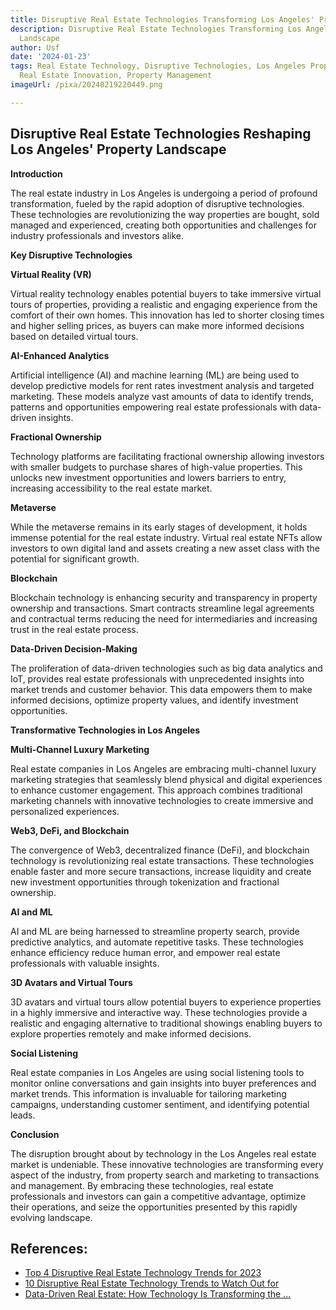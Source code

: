 ```yaml
---
title: Disruptive Real Estate Technologies Transforming Los Angeles' Property Landscape
description: Disruptive Real Estate Technologies Transforming Los Angeles' Property
  Landscape
author: Usf
date: '2024-01-23'
tags: Real Estate Technology, Disruptive Technologies, Los Angeles Property Landscape,
  Real Estate Innovation, Property Management
imageUrl: /pixa/20240219220449.png

---
```

##  Disruptive Real Estate Technologies Reshaping Los Angeles' Property Landscape

**Introduction**

The  real estate industry in Los Angeles is undergoing a period  of profound  transformation, fueled by the  rapid adoption of disruptive  technologies. These technologies  are revolutionizing the way  properties are bought, sold  managed and experienced,  creating both opportunities and challenges  for industry professionals and investors  alike.

**Key Disruptive Technologies**

**Virtual Reality (VR)**

Virtual reality technology enables potential buyers to take immersive virtual tours of  properties, providing a realistic and engaging  experience from the  comfort of their own homes. This innovation has  led to shorter closing times and higher selling prices, as buyers can make  more informed decisions based on detailed virtual tours.

**AI-Enhanced Analytics**

Artificial intelligence (AI) and machine learning (ML) are being used to develop predictive models for rent  rates investment analysis  and targeted marketing. These models analyze vast amounts of data to identify trends, patterns and opportunities empowering real estate professionals with data-driven insights.

**Fractional Ownership**

Technology platforms are facilitating fractional ownership allowing investors with smaller  budgets to purchase shares of high-value properties. This unlocks  new  investment opportunities and lowers barriers to entry, increasing accessibility to the real estate market.

**Metaverse**

While the metaverse remains in its early stages of development, it holds immense potential for the real estate industry. Virtual  real estate NFTs allow investors to own digital land  and assets creating a new asset class with the  potential for significant growth.

**Blockchain**

Blockchain technology is enhancing security  and transparency in property ownership  and transactions. Smart contracts streamline legal agreements and contractual terms reducing the need for intermediaries  and increasing trust in the real  estate process.

**Data-Driven Decision-Making**

The proliferation of data-driven technologies such as big data analytics and IoT, provides real estate professionals with unprecedented insights into market trends and customer behavior. This data empowers them to make  informed decisions, optimize property values, and identify  investment opportunities.

**Transformative Technologies in Los Angeles**

**Multi-Channel Luxury Marketing**

Real estate companies in Los Angeles are embracing multi-channel luxury marketing strategies that  seamlessly blend physical  and digital experiences to enhance customer engagement. This approach combines  traditional marketing channels with innovative technologies to create immersive and personalized  experiences.

**Web3, DeFi, and Blockchain**

The convergence of Web3, decentralized finance (DeFi), and blockchain technology  is revolutionizing real estate transactions. These technologies enable faster and more secure transactions,  increase liquidity and create new investment opportunities through tokenization and  fractional ownership.

**AI and ML**

AI and  ML are being harnessed  to streamline property search, provide  predictive analytics, and automate repetitive tasks. These technologies enhance efficiency reduce human error,  and empower real estate professionals with valuable insights.

**3D Avatars  and Virtual Tours**

3D avatars and virtual tours allow potential buyers to experience  properties in a highly immersive and interactive way. These technologies provide a realistic and engaging alternative to traditional showings enabling  buyers to explore  properties remotely and make informed decisions.

**Social  Listening**

Real estate companies in Los Angeles are using social listening tools to monitor online conversations and gain insights into buyer preferences and market trends. This  information is  invaluable  for tailoring marketing campaigns, understanding customer sentiment, and identifying potential leads.

**Conclusion**

The disruption brought about by technology in the Los Angeles real estate  market is undeniable. These  innovative technologies are transforming every aspect of the industry, from property search and marketing to transactions and management. By embracing these technologies, real  estate professionals and investors can gain  a competitive advantage, optimize their operations, and seize the opportunities presented by  this rapidly evolving landscape.

## References:
- [Top 4 Disruptive Real Estate Technology Trends for 2023](https://bfpminc.com/disruptive-real-estate-technology-trends/)
- [10 Disruptive Real Estate Technology Trends to Watch Out for](https://www.baystreetcapitalholdings.com/10-disruptive-real-estate-technology-trends-to-watch-out-for/)
- [Data-Driven Real Estate: How Technology Is Transforming the ...](https://www.linkedin.com/pulse/data-driven-real-estate-how-technology-transforming-2023-de-weaver)
